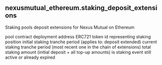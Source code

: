 ## nexusmutual_ethereum.staking_deposit_extensions 
Staking pools deposit extensions for Nexus Mutual on Ethereum

<ParamField path="pool_address">
pool contract deployment address
</ParamField>
<ParamField path="token_id">
ERC721 token id representing staking position
</ParamField>
<ParamField path="init_tranche_id">
initial staking tranche period (applies to: deposit extended)
</ParamField>
<ParamField path="current_tranche_id">
current staking tranche period (most recent one in the chain of extensions)
</ParamField>
<ParamField path="total_amount">
total staking amount (initial deposit + all top-up amounts)
</ParamField>
<ParamField path="is_active">
is staking event still active or already expired
</ParamField>
